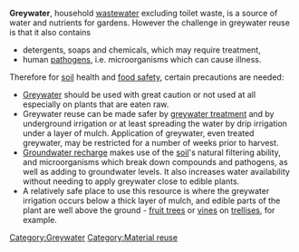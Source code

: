 '''Greywater''', household [[wastewater]] excluding toilet waste, is a source of water and nutrients for gardens. However the challenge in greywater reuse is that it also contains
* detergents, soaps and chemicals, which may require treatment, 
* human [[pathogens]], i.e. microorganisms which can cause illness. 

Therefore for [[soil]] health and [[food safety]], certain precautions are needed: 
* [[Greywater]] should be used with great caution or not used at all especially on plants that are eaten raw. 
* Greywater reuse can be made safer by [[greywater treatment]] and by underground irrigation or at least spreading the water by drip irrigation under a layer of mulch. Application of greywater, even treated greywater, may be restricted for a number of weeks prior to harvest. 
* [[Groundwater recharge]] makes use of the [[soil]]'s natural filtering ability, and microorganisms which break down compounds and pathogens, as well as adding to groundwater levels. It also increases water availability without needing to apply greywater close to edible plants. 
* A relatively safe place to use this resource is where the greywater irrigation occurs below a thick layer of mulch, and edible parts of the plant are well above the ground - [[fruit trees]] or [[vines]] on [[trellises]], for example. 

[[Category:Greywater]]
[[Category:Material reuse]]